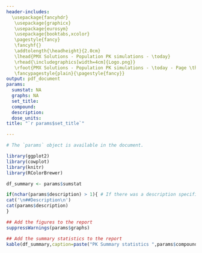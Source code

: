 ```yaml
---
header-includes: 
  \usepackage{fancyhdr} 
   \usepackage{graphicx} 
   \usepackage{eurosym} 
   \usepackage{booktabs,xcolor} 
   \pagestyle{fancy} 
   \fancyhf{} 
   \addtolength{\headheight}{2.0cm} 
   \lhead{PMX Solutions - Population PK simulations - \today} 
   \rhead{\includegraphics[width=4cm]{Logo.png}} 
   \rfoot{PMX Solutions - Population PK simulations - \today - Page \thepage} 
   \fancypagestyle{plain}{\pagestyle{fancy}} 
output: pdf_document
params:
  sumstat: NA
  graphs: NA
  set_title: 
  compound:
  description:
  dose_units:
title: "`r params$set_title`"

---
```


```r
# The `params` object is available in the document.

library(ggplot2)
library(cowplot)
library(knitr)
library(RColorBrewer)

df_summary <- params$sumstat


```


```r
if(nchar(params$description) > 1){ # If there was a description specified, add it to the report
cat('\n##Description\n')
cat(params$description)
}
```

```r
## Add the figures to the report
suppressWarnings(params$graphs)

```


```r
## Add the summary statistics to the report
kable(df_summary,caption=paste("PK Summary statistics ",params$compound))

```


